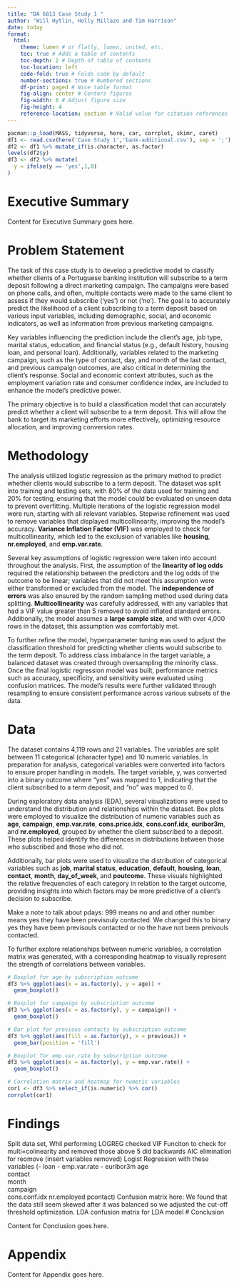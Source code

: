 ```yaml
---
title: "DA 6813 Case Study 1 "
author: "Will Hytlin, Holly Millazo and Tim Harrison"
date: today
format: 
  html:
    theme: lumen # or flatly, lumen, united, etc.
    toc: true # Adds a table of contents
    toc-depth: 2 # Depth of table of contents
    toc-location: left
    code-fold: true # Folds code by default
    number-sections: true # Numbered sections
    df-print: paged # Nice table format
    fig-align: center # Centers figures
    fig-width: 6 # Adjust figure size
    fig-height: 4
    reference-location: section # Valid value for citation references
---
```


```r
pacman::p_load(MASS, tidyverse, here, car, corrplot, skimr, caret)
df1 <- read.csv(here('Case Study 1','bank-additional.csv'), sep = ';')
df2 <- df1 %>% mutate_if(is.character, as.factor)
levels(df2$y)
df3 <- df2 %>% mutate(
  y = ifelse(y == 'yes',1,0)
)
```

# Executive Summary

<!-- 
Purpose: Provide a concise overview of the key findings and results of the analysis.
Instructions: Summarize the performance of the models (e.g., random forest, decision tree, logistic regression). Highlight the best-performing model and key insights regarding customer acquisition. Avoid technical details, focusing on high-level conclusions that decision-makers would care about.
-->

Content for Executive Summary goes here.

# Problem Statement

<!-- 
Purpose: Explain the problem that the study aims to solve.
Instructions: Clearly define the task at hand, which in this case is predicting customer acquisition. Outline the objectives and what solving this problem would mean for the company.
-->



The task of this case study is to develop a predictive model to classify whether clients of a Portuguese banking institution will subscribe to a term deposit following a direct marketing campaign. The campaigns were based on phone calls, and often, multiple contacts were made to the same client to assess if they would subscribe ('yes') or not ('no'). The goal is to accurately predict the likelihood of a client subscribing to a term deposit based on various input variables, including demographic, social, and economic indicators, as well as information from previous marketing campaigns.

Key variables influencing the prediction include the client's age, job type, marital status, education, and financial status (e.g., default history, housing loan, and personal loan). Additionally, variables related to the marketing campaign, such as the type of contact, day, and month of the last contact, and previous campaign outcomes, are also critical in determining the client’s response. Social and economic context attributes, such as the employment variation rate and consumer confidence index, are included to enhance the model's predictive power.

The primary objective is to build a classification model that can accurately predict whether a client will subscribe to a term deposit. This will allow the bank to target its marketing efforts more effectively, optimizing resource allocation, and improving conversion rates.


# Methodology

<!-- 
Purpose: Describe the methods and processes used to conduct the analysis.
Instructions: Detail the models used and the reasoning behind them. Include specifics such as hyperparameter tuning, data splitting, and assumptions of each model.
-->

The analysis utilized logistic regression as the primary method to predict whether clients would subscribe to a term deposit. The dataset was split into training and testing sets, with 80% of the data used for training and 20% for testing, ensuring that the model could be evaluated on unseen data to prevent overfitting. Multiple iterations of the logistic regression model were run, starting with all relevant variables. Stepwise refinement was used to remove variables that displayed multicollinearity, improving the model's accuracy. **Variance Inflation Factor (VIF)** was employed to check for multicollinearity, which led to the exclusion of variables like **housing**, **nr.employed**, and **emp.var.rate**.

Several key assumptions of logistic regression were taken into account throughout the analysis. First, the assumption of the **linearity of log odds** required the relationship between the predictors and the log odds of the outcome to be linear; variables that did not meet this assumption were either transformed or excluded from the model. The **independence of errors** was also ensured by the random sampling method used during data splitting. **Multicollinearity** was carefully addressed, with any variables that had a VIF value greater than 5 removed to avoid inflated standard errors. Additionally, the model assumes a **large sample size**, and with over 4,000 rows in the dataset, this assumption was comfortably met.

To further refine the model, hyperparameter tuning was used to adjust the classification threshold for predicting whether clients would subscribe to the term deposit. To address class imbalance in the target variable, a balanced dataset was created through oversampling the minority class. Once the final logistic regression model was built, performance metrics such as accuracy, specificity, and sensitivity were evaluated using confusion matrices. The model’s results were further validated through resampling to ensure consistent performance across various subsets of the data.

# Data

<!-- 
Purpose: Explain the data used in the analysis and any preprocessing steps.
Instructions: Provide an overview of the dataset, variables, and any cleaning steps or transformations made. Mention variables used or excluded and why.
-->

The dataset contains 4,119 rows and 21 variables. The variables are split between 11 categorical (character type) and 10 numeric variables. In preparation for analysis, categorical variables were converted into factors to ensure proper handling in models. The target variable, y, was converted into a binary outcome where "yes" was mapped to 1, indicating that the client subscribed to a term deposit, and "no" was mapped to 0.

During exploratory data analysis (EDA), several visualizations were used to understand the distribution and relationships within the dataset. Box plots were employed to visualize the distribution of numeric variables such as **age**, **campaign**, **emp.var.rate**, **cons.price.idx**, **cons.conf.idx**, **euribor3m**, and **nr.employed**, grouped by whether the client subscribed to a deposit. These plots helped identify the differences in distributions between those who subscribed and those who did not.

Additionally, bar plots were used to visualize the distribution of categorical variables such as **job**, **marital status**, **education**, **default**, **housing**, **loan**, **contact**, **month**, **day_of_week**, and **poutcome**. These visuals highlighted the relative frequencies of each category in relation to the target outcome, providing insights into which factors may be more predictive of a client's decision to subscribe.

Make a note to talk about pdays: 999 means no and and other number means yes they have been previsouly contacted. We changed this to binary yes they have been previsouls contacted or no the have not been preivouls contacted.

To further explore relationships between numeric variables, a correlation matrix was generated, with a corresponding heatmap to visually represent the strength of correlations between variables.
```r
# Boxplot for age by subscription outcome
df3 %>% ggplot(aes(x = as.factor(y), y = age)) +
  geom_boxplot()

# Boxplot for campaign by subscription outcome
df3 %>% ggplot(aes(x = as.factor(y), y = campaign)) +
  geom_boxplot()

# Bar plot for previous contacts by subscription outcome
df3 %>% ggplot(aes(fill = as.factor(y), x = previous)) +
  geom_bar(position = 'fill')

# Boxplot for emp.var.rate by subscription outcome
df3 %>% ggplot(aes(x = as.factor(y), y = emp.var.rate)) +
  geom_boxplot()

# Correlation matrix and heatmap for numeric variables
cor1 <- df3 %>% select_if(is.numeric) %>% cor()
corrplot(cor1)
```

# Findings

<!-- 
Purpose: Present the results of the analysis.
Instructions: Report accuracy rates and compare the performance of models. Discuss significant variables or interactions discovered.
-->
 
 
 Split data set, 
 Whil performing LOGREG checked VIF Funciton to check for multi=colinearity and removed those above 5
 did backwards AIC elimination for reomove (insert variables removed)
Logist Regression with these variables (- loan - emp.var.rate - euribor3m
age           
contact       
month     
campaign      
cons.conf.idx
nr.employed
pcontact)
Confusion matrix here:
We found that the data still seem skewed after it was balanced so we adjusted the cut-off threshold optimization.
LDA confusion matrix for LDA model
# Conclusion

<!-- 
Purpose: Summarize the key takeaways and provide actionable recommendations.
Instructions: Conclude with the most important findings and offer suggestions for further analysis or improvements.
-->

Content for Conclusion goes here.

# Appendix

<!-- 
Purpose: Include supplementary material or detailed technical results.
Instructions: Provide code snippets, detailed model output, and data summaries.
-->

Content for Appendix goes here.
